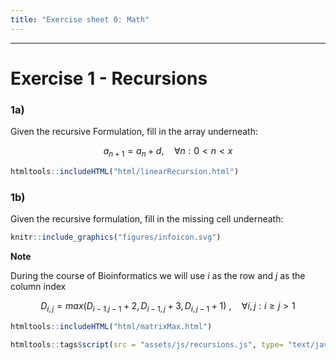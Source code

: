 ```yaml
---
title: "Exercise sheet 0: Math"
---
```


---------------------------------

# Exercise 1 - Recursions


### 1a)

Given the recursive Formulation, fill in the array underneath:

$$
a_{n+1} = a_{n} + d, \quad \forall n : 0 < n < x
$$

```r
htmltools::includeHTML("html/linearRecursion.html")
```




### 1b)

Given the recursive formulation, fill in the missing cell underneath:


:::: {#explaining .message-box }

::: {#note-exp .note-header}
```r
knitr::include_graphics("figures/infoicon.svg")
```
**Note**
:::
::: {#note-exp .note-body}


During the course of Bioinformatics we will use $i$ as the row and $j$ as the
column index

:::

::::


$$
D_{i, j} = max (D_{i-1. j-1} + 2, D_{i-1, j} + 3, D_{i, j-1} + 1)\ , \quad \forall i, j : i  \ge  j > 1
$$
```r
htmltools::includeHTML("html/matrixMax.html")
```

```r
htmltools::tags$script(src = "assets/js/recursions.js", type= "text/javascript")
```
